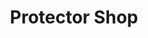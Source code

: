 ---
slug: protector-shop
link: /projects/protector-shop/
category: 'projects'
title: Protector Shop
publicData: Sep 11th 2020
pagesCount: 1
pages: 
        - page:
            - image: ../../assets/images/projects/project-0-openfactoring/1.jpg
            - title: Title
sortIdx: 500
---